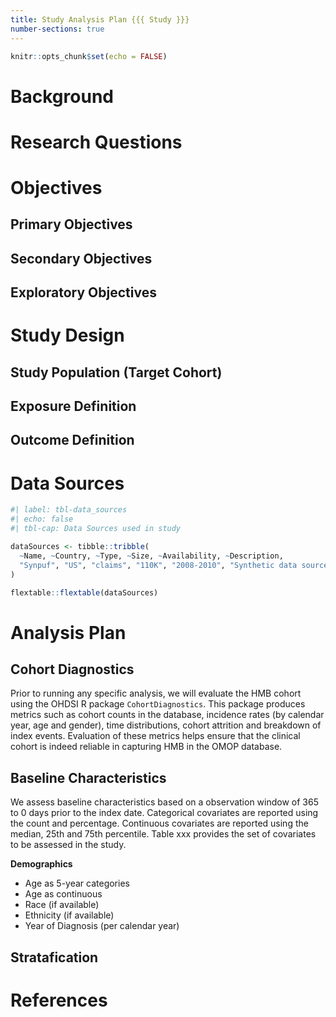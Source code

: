 ```yaml
---
title: Study Analysis Plan {{{ Study }}}
number-sections: true
---
```



```r
knitr::opts_chunk$set(echo = FALSE)
```

# Background

<!-------Add background on the study------>
# Research Questions

<!-------Include the study research questions------>


# Objectives


<!-------Add the study objective------>

## Primary Objectives

## Secondary Objectives

<!----Delete if not used------>

## Exploratory Objectives
<!----Delete if not used------>

# Study Design

## Study Population (Target Cohort)

<!---Provide information on the study population used in the analysis--->

## Exposure Definition

<!---Provide information on the exposure definition used in the analysis--->

## Outcome Definition

<!---Provide information on the outcome definition used in the analysis--->


# Data Sources

<!-- Add data sources, Example table for data sources -->


```r
#| label: tbl-data_sources
#| echo: false
#| tbl-cap: Data Sources used in study

dataSources <- tibble::tribble(
  ~Name, ~Country, ~Type, ~Size, ~Availability, ~Description,
  "Synpuf", "US", "claims", "110K", "2008-2010", "Synthetic data source based on US Medicare data"
)

flextable::flextable(dataSources)

```

# Analysis Plan

<!----Provide information on how the analysis will be done*---->


<!----Delete text that doesnt fit------->

## Cohort Diagnostics

Prior to running any specific analysis, we will evaluate the HMB cohort using the OHDSI R package `CohortDiagnostics`. This package produces metrics such as cohort counts in the database, incidence rates (by calendar year, age and gender), time distributions, cohort attrition and breakdown of index events. Evaluation of these metrics helps ensure that the clinical cohort is indeed reliable in capturing HMB in the OMOP database. 

## Baseline Characteristics


We assess baseline characteristics based on a observation window of 365 to 0 days prior to the index date. Categorical covariates are reported using the count and percentage. Continuous covariates are reported using the median, 25th and 75th percentile. Table xxx provides the set of covariates to be assessed in the study. 

**Demographics**

* Age as 5-year categories
* Age as continuous
* Race (if available)
* Ethnicity (if available)
* Year of Diagnosis (per calendar year)

<!----Add more sections for the analysis--------------------->

## Stratafication


<!----Add stratifications -------------->


# References

::: {#refs}
:::

